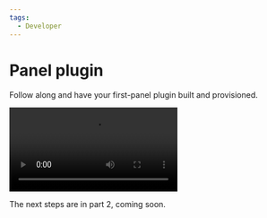 ```yaml
---
tags:
  - Developer
---
```



# Panel plugin

Follow along and have your first-panel plugin built and provisioned.

<Video
  src="https://www.youtube.com/embed/KnaPBKoXuEw"
  title="Part 1 of the build a panel plugin tutorial for Grafana."
/>

The next steps are in part 2, coming soon.
